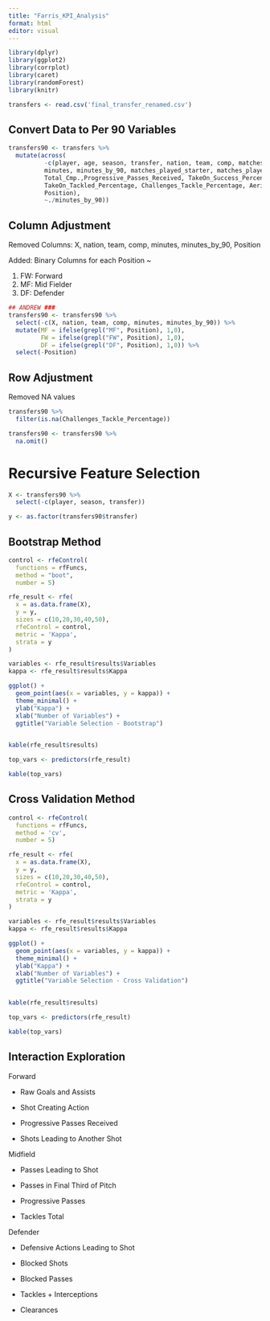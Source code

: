 ```yaml
---
title: "Farris_KPI_Analysis"
format: html
editor: visual
---
```


```r
library(dplyr)
library(ggplot2)
library(corrplot)
library(caret)
library(randomForest)
library(knitr)
```

```r
transfers <- read.csv('final_transfer_renamed.csv')

```

## Convert Data to Per 90 Variables

```r
transfers90 <- transfers %>%
  mutate(across(
          -c(player, age, season, transfer, nation, team, comp, matches_played, 
          minutes, minutes_by_90, matches_played_starter, matches_played_sub, matches_no_play,
          Total_Cmp.,Progressive_Passes_Received, TakeOn_Success_Percentage,
          TakeOn_Tackled_Percentage, Challenges_Tackle_Percentage, Aerial_Win_Percentage,
          Position),
          ~./minutes_by_90))
```

## Column Adjustment

Removed Columns: X, nation, team, comp, minutes, minutes_by_90, Position

Added: Binary Columns for each Position \~

1.  FW: Forward
2.  MF: Mid Fielder
3.  DF: Defender

```r
## ANDREW ###
transfers90 <- transfers90 %>%
  select(-c(X, nation, team, comp, minutes, minutes_by_90)) %>%
  mutate(MF = ifelse(grepl("MF", Position), 1,0),
         FW = ifelse(grepl("FW", Position), 1,0),
         DF = ifelse(grepl("DF", Position), 1,0)) %>%
  select(-Position)
```

## Row Adjustment

Removed NA values

```r
transfers90 %>%
  filter(is.na(Challenges_Tackle_Percentage))
```

```r
transfers90 <- transfers90 %>%
  na.omit() 
```

# Recursive Feature Selection

```r
X <- transfers90 %>%
  select(-c(player, season, transfer))

y <- as.factor(transfers90$transfer)

```

## Bootstrap Method

```r
control <- rfeControl(
  functions = rfFuncs,  
  method = "boot",        
  number = 5)
```

```r
rfe_result <- rfe(
  x = as.data.frame(X),
  y = y,
  sizes = c(10,20,30,40,50), 
  rfeControl = control,
  metric = 'Kappa',
  strata = y
)
```

```r
variables <- rfe_result$results$Variables
kappa <- rfe_result$results$Kappa

ggplot() +
  geom_point(aes(x = variables, y = kappa)) +
  theme_minimal() +
  ylab("Kappa") +
  xlab("Number of Variables") +
  ggtitle("Variable Selection - Bootstrap")
  
```

```r
kable(rfe_result$results)
```

```r
top_vars <- predictors(rfe_result)

kable(top_vars)
```

## Cross Validation Method

```r
control <- rfeControl(
  functions = rfFuncs,  
  method = 'cv',        
  number = 5)
```

```r
rfe_result <- rfe(
  x = as.data.frame(X),
  y = y,
  sizes = c(10,20,30,40,50), 
  rfeControl = control,
  metric = 'Kappa',
  strata = y
)
```

```r
variables <- rfe_result$results$Variables
kappa <- rfe_result$results$Kappa

ggplot() +
  geom_point(aes(x = variables, y = kappa)) +
  theme_minimal() +
  ylab("Kappa") +
  xlab("Number of Variables") +
  ggtitle("Variable Selection - Cross Validation")
  
```

```r
kable(rfe_result$results)
```

```r
top_vars <- predictors(rfe_result)

kable(top_vars)
```

## Interaction Exploration

Forward

-   Raw Goals and Assists

-   Shot Creating Action

-   Progressive Passes Received

-   Shots Leading to Another Shot

Midfield

-   Passes Leading to Shot

-   Passes in Final Third of Pitch

-   Progressive Passes

-   Tackles Total

Defender

-   Defensive Actions Leading to Shot

-   Blocked Shots

-   Blocked Passes

-   Tackles + Interceptions

-   Clearances
